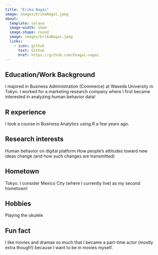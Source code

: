 ```yaml
---
title: "Erika Nagai"
image: images/ErikaNagai.jpeg
about:
  template: solana
  image-width: 15em
  image-shape: round
  image: images/ErikaNagai.jpeg
  links:
    - icon: github
      text: Github
      href: https://github.com/Enagai-nagai
---
```


## Education/Work Background
I majored in Business Administration (Commerce) at Waseda University in Tokyo.
I worked for a marketing research company where I first became interested in analyzing human behavior data!

## R experience
I took a course in Business Analytics using R a few years ago.

## Research interests
Human behavior on digital platform
How people's attitudes toward new ideas change (and how such changes are transmitted)

## Hometown
Tokyo.
I consider Mexico City (where I currently live) as my second hometown!

## Hobbies
Playing the ukulele 

## Fun fact
I like movies and dramas so much that I became a part-time actor (mostly extra though!) because I want to be in movies myself. 